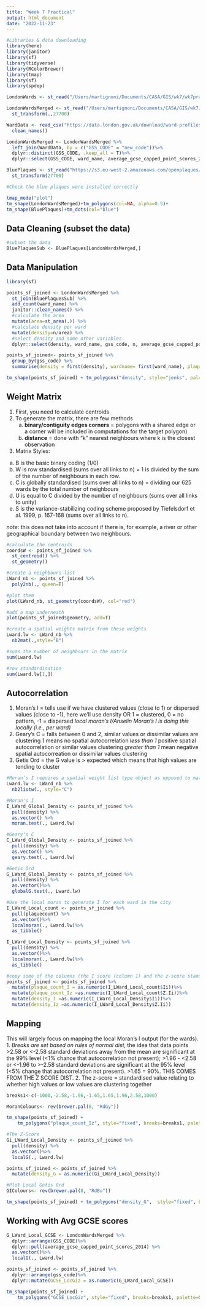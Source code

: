```yaml
---
title: "Week 7 Practical"
output: html_document
date: "2022-11-23"
---
```


```r
#Libraries & data downloading
library(here)
library(janitor)
library(sf)
library(tidyverse)
library(RColorBrewer)
library(tmap)
library(sf)
library(spdep)

LondonWards <- st_read("/Users/martignoni/Documents/CASA/GIS/wk7/wk7prac/wk7data/statistical-gis-boundaries-london/ESRI/London_Ward.shp")

LondonWardsMerged <- st_read("/Users/martignoni/Documents/CASA/GIS/wk7/wk7prac/wk7data/statistical-gis-boundaries-london/ESRI/London_Ward_CityMerged.shp")%>%
  st_transform(.,27700)

WardData <- read_csv("https://data.london.gov.uk/download/ward-profiles-and-atlas/772d2d64-e8c6-46cb-86f9-e52b4c7851bc/ward-profiles-excel-version.csv", locale = locale(encoding = "latin1"), na = c("NA", "n/a")) %>% 
  clean_names()

LondonWardsMerged <- LondonWardsMerged %>% 
  left_join(WardData, by = c("GSS_CODE" = "new_code"))%>%
  dplyr::distinct(GSS_CODE, .keep_all = T)%>%
  dplyr::select(GSS_CODE, ward_name, average_gcse_capped_point_scores_2014)

BluePlaques <- st_read("https://s3.eu-west-2.amazonaws.com/openplaques/open-plaques-london-2018-04-08.geojson") %>% 
  st_transform(27700)

#Check the blue plaques were installed correctly

tmap_mode("plot")
tm_shape(LondonWardsMerged)+tm_polygons(col=NA, alpha=0.5)+
tm_shape(BluePlaques)+tm_dots(col="blue")

```

## Data Cleaning (subset the data)

```r
#subset the data
BluePlaquesSub <- BluePlaques[LondonWardsMerged,]
```

## Data Manipulation

```r
library(sf)

points_sf_joined <- LondonWardsMerged %>% 
  st_join(BluePlaquesSub) %>% 
  add_count(ward_name) %>%
  janitor::clean_names() %>% 
  #calculate the area
  mutate(area=st_area(.)) %>% 
  #calculate density per ward
  mutate(density=n/area) %>% 
  #select density and some other variables
  dplyr::select(density, ward_name, gss_code, n, average_gcse_capped_point_scores_2014)

points_sf_joined<- points_sf_joined %>%                    
  group_by(gss_code) %>%         
  summarise(density = first(density), wardname= first(ward_name), plaquecount= first(n))

tm_shape(points_sf_joined) + tm_polygons("density", style="jenks", palette="PuOr", midpoint=NA, popup.vars=c("wardname", "density"), title="Blue Plaque Density")
```

## Weight Matrix

1. First, you need to calculate centroids
2. To generate the matrix, there are few methods
    a. **binary/contiguity edges corners** = polygons with a shared edge or a corner will be included in computations for the target polygon)
    b. **distance** = done with "k" nearest neighbours where k is the closest observation
3. Matrix Styles:
  a. B is the basic binary coding (1/0)
  b. W is row standardised (sums over all links to n) =  1 is divided by the sum of the number of neighbours in each row.
  c. C is globally standardised (sums over all links to n) = dividing our 625 wards by the total number of neighbours
  d. U is equal to C divided by the number of neighbours (sums over all links to unity)
  e. S is the variance-stabilizing coding scheme proposed by Tiefelsdorf et al. 1999, p. 167-168 (sums over all links to n).
  
*note*: this does not take into account if there is, for example, a river or other geographical boundary between two neighbours.


```r
#calculate the centroids
coordsW <- points_sf_joined %>% 
  st_centroid() %>% 
  st_geometry()

#create a neighbours list
LWard_nb <- points_sf_joined %>% 
  poly2nb(., queen=T)

#plot them
plot(LWard_nb, st_geometry(coordsW), col="red")

#add a map underneath
plot(points_sf_joined$geometry, add=T)

#create a spatial weights matrix from these weights
Lward.lw <- LWard_nb %>% 
  nb2mat(.,style="B")

#sums the number of neighbours in the matrix
sum(Lward.lw)

#row standardisation
sum(Lward.lw[1,])

```

## Autocorrelation

1. Moran's I = tells use if we have clustered values (close to 1) or dispersed values (close to -1), here we'll use density OR 1 = clustered, 0 = no pattern, -1 = dispersed
  *local moran's I/Anselin Moran's I is doing this locally (i.e., per ward)*
2. Geary's C =  falls between 0 and 2, similar values or dissimilar values are clustering
  *1* means no spatial autocorrelation
  *less than 1* positive spatial autocorrelation or similar values clustering
  *greater than 1* mean negative spatial autocorreation or dissimilar values clustering
3. Getis Ord = the G value is > expected which means that high values are tending to cluster


```r
#Moran’s I requires a spatial weight list type object as opposed to matrix, so do the following:
Lward.lw <- LWard_nb %>%
  nb2listw(., style="C")

#Moran's I
I_LWard_Global_Density <- points_sf_joined %>%
  pull(density) %>%
  as.vector() %>%
  moran.test(., Lward.lw)

#Geary's C
C_LWard_Global_Density <- points_sf_joined %>% 
  pull(density) %>% 
  as.vector() %>% 
  geary.test(., Lward.lw)

#Getis Ord
G_LWard_Global_Density <- points_sf_joined %>%
  pull(density) %>%
  as.vector()%>%
  globalG.test(., Lward.lw)

#Use the local moran to generate I for each ward in the city
I_LWard_Local_count <- points_sf_joined %>%
  pull(plaquecount) %>%
  as.vector()%>%
  localmoran(., Lward.lw)%>%
  as_tibble()

I_LWard_Local_Density <- points_sf_joined %>%
  pull(density) %>%
  as.vector()%>%
  localmoran(., Lward.lw)%>%
  as_tibble()

#copy some of the columns (the I score (column 1) and the z-score standard deviation (column 4)) back into the LondonWards spatialPolygonsDataframe
points_sf_joined <- points_sf_joined %>%
  mutate(plaque_count_I = as.numeric(I_LWard_Local_count$Ii))%>%
  mutate(plaque_count_Iz =as.numeric(I_LWard_Local_count$Z.Ii))%>%
  mutate(density_I =as.numeric(I_LWard_Local_Density$Ii))%>%
  mutate(density_Iz =as.numeric(I_LWard_Local_Density$Z.Ii))

```

## Mapping

This will largely focus on mapping the local Moran's I output (for the wards).
1. *Breaks are set based on rules of normal dist*, the idea that data points >2.58 or <-2.58 standard deviations away from the mean are significant at the 99% level (<1% chance that autocorrelation not present); >1.96 - <2.58 or <-1.96 to >-2.58 standard deviations are significant at the 95% level (<5% change that autocorrelation not present). >1.65 = 90%. THIS COMES FROM THE Z SCORE DIST.
2. The z-score = standardised value relating to whether high values or low values are clustering together

```r
breaks1<-c(-1000,-2.58,-1.96,-1.65,1.65,1.96,2.58,1000)

MoranColours<- rev(brewer.pal(8, "RdGy"))

tm_shape(points_sf_joined) +
    tm_polygons("plaque_count_Iz", style="fixed", breaks=breaks1, palette=MoranColours, midpoint=NA, title="Local Moran's I, Blue Plaques in London")+ tm_layout(legend.outside = TRUE) 

#The Z-Score
Gi_LWard_Local_Density <- points_sf_joined %>%
  pull(density) %>%
  as.vector()%>%
  localG(., Lward.lw)

points_sf_joined <- points_sf_joined %>%
  mutate(density_G = as.numeric(Gi_LWard_Local_Density))

#Plot Local Getis Ord
GIColours<- rev(brewer.pal(8, "RdBu"))

tm_shape(points_sf_joined) + tm_polygons("density_G",  style="fixed", breaks=breaks1, palette=GIColours, midpoint=NA, title="Gi*, Blue Plaques in London")+ tm_layout(legend.outside = TRUE)
```
## Working with Avg GCSE scores

```r
G_LWard_Local_GCSE <- LondonWardsMerged %>%
  dplyr::arrange(GSS_CODE)%>%
  dplyr::pull(average_gcse_capped_point_scores_2014) %>%
  as.vector()%>%
  localG(., Lward.lw)

points_sf_joined <- points_sf_joined %>%
  dplyr::arrange(gss_code)%>%
  dplyr::mutate(GCSE_LocGiz = as.numeric(G_LWard_Local_GCSE))

tm_shape(points_sf_joined) +
    tm_polygons("GCSE_LocGiz", style="fixed", breaks=breaks1, palette=GIColours, midpoint=NA,  title="Gi*, GCSE Scores") + tm_layout(legend.outside = TRUE)

```
